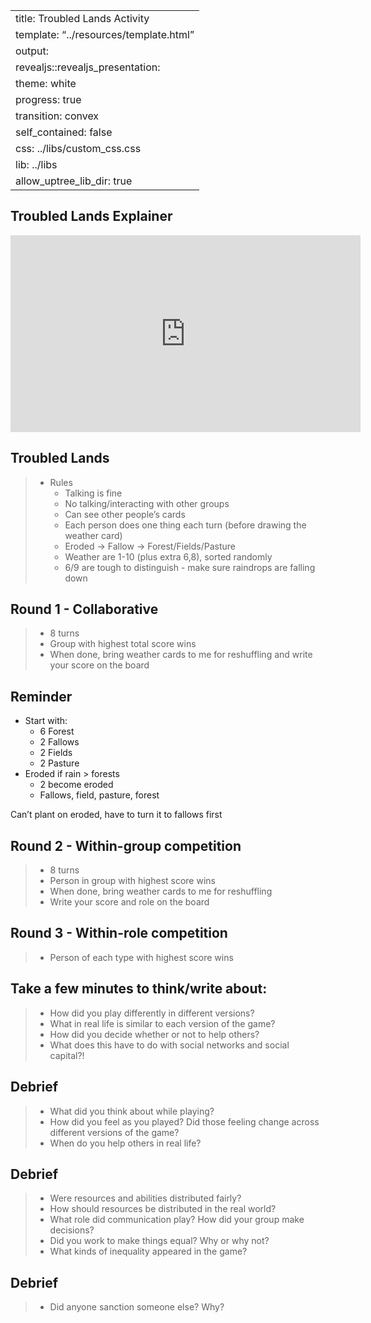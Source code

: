 
---
title: Troubled Lands Activity
template: "../resources/template.html"
output: 
  revealjs::revealjs_presentation:
    theme: white
    progress: true
    transition: convex
    self_contained: false
    css: ../libs/custom_css.css
    lib: ../libs
    allow_uptree_lib_dir: true
---

## Troubled Lands Explainer

<iframe width="560" height="315" src="https://www.youtube.com/embed/eIchwB6xJJI" title="YouTube video player" frameborder="0" allow="accelerometer; autoplay; clipboard-write; encrypted-media; gyroscope; picture-in-picture" allowfullscreen></iframe>

## Troubled Lands

> - Rules
>	- Talking is fine
>	- No talking/interacting with other groups
>	- Can see other people's cards
>	- Each person does one thing each turn (before drawing the weather card)
>	- Eroded -> Fallow -> Forest/Fields/Pasture
>   - Weather are 1-10 (plus extra 6,8), sorted randomly
>   - 6/9 are tough to distinguish - make sure raindrops are falling down

## Round 1 - Collaborative

> - 8 turns
> - Group with highest total score wins
> - When done, bring weather cards to me for reshuffling and write your score on the board

## Reminder

- Start with:
  - 6 Forest
  - 2 Fallows
  - 2 Fields
  - 2 Pasture

- Eroded if rain > forests
  - 2 become eroded
  - Fallows, field, pasture, forest

Can't plant on eroded, have to turn it to fallows first

## Round 2 - Within-group competition

> - 8 turns
> - Person in group with highest score wins
> - When done, bring weather cards to me for reshuffling
> - Write your score and role on the board

## Round 3 - Within-role competition

> - Person of each type with highest score wins


## Take a few minutes to think/write about:

> - How did you play differently in different versions?
> - What in real life is similar to each version of the game?
> - How did you decide whether or not to help others?
> - What does this have to do with social networks and social capital?!


## Debrief

> - What did you think about while playing?
> - How did you feel as you played? Did those feeling change across different versions of the game?
> - When do you help others in real life?

## Debrief

> - Were resources and abilities distributed fairly?
> - How should resources be distributed in the real world?
> - What role did communication play? How did your group make decisions?
> - Did you work to make things equal? Why or why not?
> - What kinds of inequality appeared in the game?

## Debrief

> - Did anyone sanction someone else? Why?
